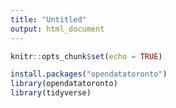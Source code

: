 ---
title: "Untitled"
output: html_document
---

```{r setup, include=FALSE}
knitr::opts_chunk$set(echo = TRUE)
```

```{r}
install.packages("opendatatoronto")
library(opendatatoronto)
library(tidyverse)

```


